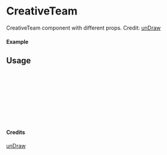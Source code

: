 
<Meta of={CreativeTeam} title="unDraw/CreativeTeam" />

# CreativeTeam

CreativeTeam component with different props.
Credit: [unDraw](https://undraw.co/illustrations)

#### Example

<Canvas of={CreativeTeam.Primary} />

## Usage

```ts
import { CreativeTeam } from "yadl-ui";

const Example = () => {
  return (
      <CreativeTeam />
  );
};

export default Example;
```

#### Credits
[unDraw](https://undraw.co/illustrations)
